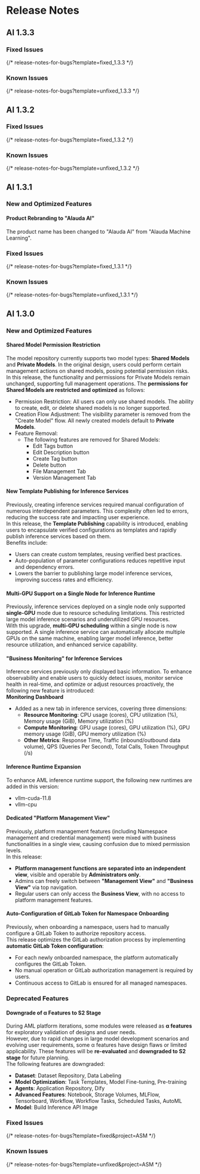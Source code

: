 # Release Notes

## AI 1.3.3

### **Fixed Issues**
{/* release-notes-for-bugs?template=fixed_1.3.3 */}

### **Known Issues**
{/* release-notes-for-bugs?template=unfixed_1.3.3 */}


## AI 1.3.2

### **Fixed Issues**
{/* release-notes-for-bugs?template=fixed_1.3.2 */}

### **Known Issues**
{/* release-notes-for-bugs?template=unfixed_1.3.2 */}


## AI 1.3.1

### **New and Optimized Features**

#### Product Rebranding to "Alauda AI"

The product name has been changed to "Alauda AI" from "Alauda Machine Learning".

### **Fixed Issues**
{/* release-notes-for-bugs?template=fixed_1.3.1 */}

### **Known Issues**
{/* release-notes-for-bugs?template=unfixed_1.3.1 */}


## AI 1.3.0

### **New and Optimized Features**

#### Shared Model Permission Restriction

The model repository currently supports two model types: **Shared Models** and **Private Models**. In the original design, users could perform certain management actions on shared models, posing potential permission risks.  
In this release, the functionality and permissions for Private Models remain unchanged, supporting full management operations. The **permissions for Shared Models are restricted and optimized** as follows:
- Permission Restriction: All users can only use shared models. The ability to create, edit, or delete shared models is no longer supported.
- Creation Flow Adjustment: The visibility parameter is removed from the "Create Model" flow. All newly created models default to **Private Models**.
- Feature Removal: 
    - The following features are removed for Shared Models:
      - Edit Tags button
      - Edit Description button
      - Create Tag button
      - Delete button
      - File Management Tab
      - Version Management Tab


#### New Template Publishing for Inference Services
Previously, creating inference services required manual configuration of numerous interdependent parameters. This complexity often led to errors, reducing the success rate and impacting user experience.  
In this release, the **Template Publishing** capability is introduced, enabling users to encapsulate verified configurations as templates and rapidly publish inference services based on them.  
Benefits include:
  - Users can create custom templates, reusing verified best practices.
  - Auto-population of parameter configurations reduces repetitive input and dependency errors.
  - Lowers the barrier to publishing large model inference services, improving success rates and efficiency.


#### Multi-GPU Support on a Single Node for Inference Runtime
Previously, inference services deployed on a single node only supported **single-GPU** mode due to resource scheduling limitations. This restricted large model inference scenarios and underutilized GPU resources.  
With this upgrade, **multi-GPU scheduling** within a single node is now supported. A single inference service can automatically allocate multiple GPUs on the same machine, enabling larger model inference, better resource utilization, and enhanced service capability.


#### "Business Monitoring" for Inference Services
Inference services previously only displayed basic information. To enhance observability and enable users to quickly detect issues, monitor service health in real-time, and optimize or adjust resources proactively, the following new feature is introduced:  
**Monitoring Dashboard**
  - Added as a new tab in inference services, covering three dimensions:
      - **Resource Monitoring**: CPU usage (cores), CPU utilization (%), Memory usage (GiB), Memory utilization (%)
      - **Compute Monitoring**: GPU usage (cores), GPU utilization (%), GPU memory usage (GiB), GPU memory utilization (%)
      - **Other Metrics**: Response Time, Traffic (inbound/outbound data volume), QPS (Queries Per Second), Total Calls, Token Throughput (/s)


#### Inference Runtime Expansion
To enhance AML inference runtime support, the following new runtimes are added in this version:  
  - vllm-cuda-11.8
  - vllm-cpu


#### Dedicated "Platform Management View"
Previously, platform management features (including Namespace management and credential management) were mixed with business functionalities in a single view, causing confusion due to mixed permission levels.  
In this release:
  - **Platform management functions are separated into an independent view**, visible and operable by **Administrators only**.
  - Admins can freely switch between **"Management View"** and **"Business View"** via top navigation.
  - Regular users can only access the **Business View**, with no access to platform management features.


#### Auto-Configuration of GitLab Token for Namespace Onboarding
Previously, when onboarding a namespace, users had to manually configure a GitLab Token to authorize repository access.  
This release optimizes the GitLab authorization process by implementing **automatic GitLab Token configuration**:
  - For each newly onboarded namespace, the platform automatically configures the GitLab Token.
  - No manual operation or GitLab authorization management is required by users.
  - Continuous access to GitLab is ensured for all managed namespaces.



### **Deprecated Features**

#### Downgrade of α Features to S2 Stage

During AML platform iterations, some modules were released as **α features** for exploratory validation of designs and user needs.  
However, due to rapid changes in large model development scenarios and evolving user requirements, some α features have design flaws or limited applicability. These features will be **re-evaluated** and **downgraded to S2 stage** for future planning.  
The following features are downgraded:
  - **Dataset**: Dataset Repository, Data Labeling
  - **Model Optimization**: Task Templates, Model Fine-tuning, Pre-training
  - **Agents**: Application Repository, Dify
  - **Advanced Features**: Notebook, Storage Volumes, MLFlow, Tensorboard, Workflow, Workflow Tasks, Scheduled Tasks, AutoML
  - **Model**: Build Inference API Image



### **Fixed Issues**
{/* release-notes-for-bugs?template=fixed&project=ASM */}

### **Known Issues**
{/* release-notes-for-bugs?template=unfixed&project=ASM */}

